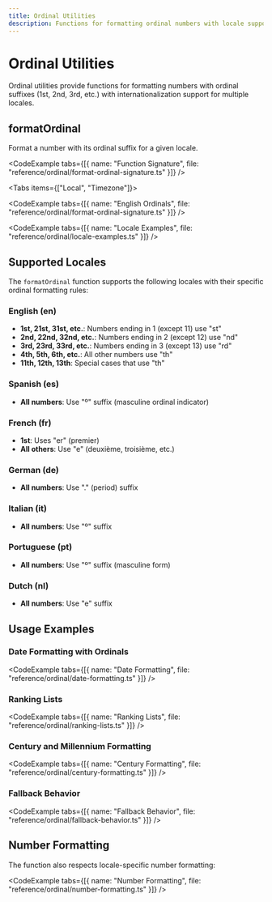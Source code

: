 ```yaml
---
title: Ordinal Utilities
description: Functions for formatting ordinal numbers with locale support
---
```



# Ordinal Utilities

Ordinal utilities provide functions for formatting numbers with ordinal suffixes (1st, 2nd, 3rd, etc.) with internationalization support for multiple locales.

## formatOrdinal

Format a number with its ordinal suffix for a given locale.

<CodeExample tabs={[{ name: "Function Signature", file: "reference/ordinal/format-ordinal-signature.ts" }]} />

<Tabs items={["Local", "Timezone"]}>
<Tab value="Local">

<CodeExample tabs={[{ name: "English Ordinals", file: "reference/ordinal/format-ordinal-signature.ts" }]} />

</Tab>
<Tab value="Timezone">

<CodeExample tabs={[{ name: "Locale Examples", file: "reference/ordinal/locale-examples.ts" }]} />

</Tab>
</Tabs>

## Supported Locales

The `formatOrdinal` function supports the following locales with their specific ordinal formatting rules:

### English (en)
- **1st, 21st, 31st, etc.**: Numbers ending in 1 (except 11) use "st"
- **2nd, 22nd, 32nd, etc.**: Numbers ending in 2 (except 12) use "nd"  
- **3rd, 23rd, 33rd, etc.**: Numbers ending in 3 (except 13) use "rd"
- **4th, 5th, 6th, etc.**: All other numbers use "th"
- **11th, 12th, 13th**: Special cases that use "th"

### Spanish (es)
- **All numbers**: Use "º" suffix (masculine ordinal indicator)

### French (fr)
- **1st**: Uses "er" (premier)
- **All others**: Use "e" (deuxième, troisième, etc.)

### German (de)
- **All numbers**: Use "." (period) suffix

### Italian (it)
- **All numbers**: Use "º" suffix

### Portuguese (pt)
- **All numbers**: Use "º" suffix (masculine form)

### Dutch (nl)
- **All numbers**: Use "e" suffix

## Usage Examples

### Date Formatting with Ordinals

<CodeExample tabs={[{ name: "Date Formatting", file: "reference/ordinal/date-formatting.ts" }]} />

### Ranking Lists

<CodeExample tabs={[{ name: "Ranking Lists", file: "reference/ordinal/ranking-lists.ts" }]} />

### Century and Millennium Formatting

<CodeExample tabs={[{ name: "Century Formatting", file: "reference/ordinal/century-formatting.ts" }]} />

### Fallback Behavior

<CodeExample tabs={[{ name: "Fallback Behavior", file: "reference/ordinal/fallback-behavior.ts" }]} />

## Number Formatting

The function also respects locale-specific number formatting:

<CodeExample tabs={[{ name: "Number Formatting", file: "reference/ordinal/number-formatting.ts" }]} /> 